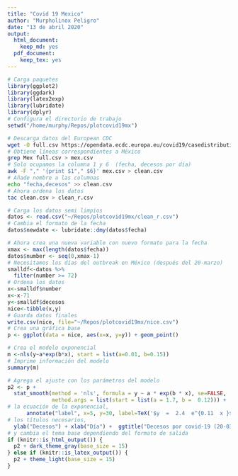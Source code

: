 ```yaml
---
title: "Covid 19 Mexico"
author: "Murpholinox Peligro"
date: "13 de abril 2020"
output:
  html_document: 
    keep_md: yes
  pdf_document:
    keep_tex: yes
---
```



```r
# Carga paquetes
library(ggplot2)
library(ggdark)
library(latex2exp)
library(lubridate)
library(dplyr)
# Configura el directorio de trabajo
setwd("/home/murphy/Repos/plotcovid19mx")
```

```bash
# Descarga datos del European CDC
wget -O full.csv https://opendata.ecdc.europa.eu/covid19/casedistribution/csv
# Obtiene líneas correspondientes a México
grep Mex full.csv > mex.csv
# Solo ocupamos la columna 1 y 6  (fecha, decesos por día)
awk -F "," '{print $1"," $6}' mex.csv > clean.csv
# Añade nombre a las columnas
echo "fecha,decesos" >> clean.csv
# Ahora ordena los datos
tac clean.csv > clean_r.csv
```

```r
# Carga los datos semi limpios
datos <- read.csv("~/Repos/plotcovid19mx/clean_r.csv")
# Cambia el formato de la fecha
datos$newdate <- lubridate::dmy(datos$fecha)
```

```r
# Ahora crea una nueva variable con nuevo formato para la fecha
xmax <- max(length(datos$fecha))
datos$number <- seq(0,xmax-1)
# Necesitamos los días del outbreak en México (después del 20-marzo)
smalldf<-datos %>%
  filter(number >= 72) 
# Ordena los datos
x<-smalldf$number
x<-x-71
y<-smalldf$decesos
nice<-tibble(x,y)
# Guarda datos finales
write.csv(nice, file="~/Repos/plotcovid19mx/nice.csv")
# Crea una gráfica base
p <- ggplot(data = nice, aes(x=x, y=y)) + geom_point()
```

```r
# Crea el modelo exponencial
m <-nls(y~a*exp(b*x), start = list(a=0.01, b=0.15))
# Imprime información del modelo
summary(m)
```

```r
# Agrega el ajuste con los parámetros del modelo
p2 <- p +
  stat_smooth(method = 'nls', formula = y ~ a * exp(b * x), se=FALSE,
              method.args = list(start = list(a = 1.7, b =  0.12))) +
# la ecuación de la exponencial,
      annotate("label", x=5, y=30, label=TeX('$y  =  2.4  e^{0.11  x }$')) +
# los títulos necesarios,
  ylab("Decesos") + xlab("Día") +  ggtitle("Decesos por covid-19 (20-03/13-04)") 
# y cambia el tema base dependiendo del formato de salida
if (knitr::is_html_output()) {
  p2 + dark_theme_gray(base_size = 15)
} else if (knitr::is_latex_output()) {
  p2 + theme_light(base_size = 15)
}
```
